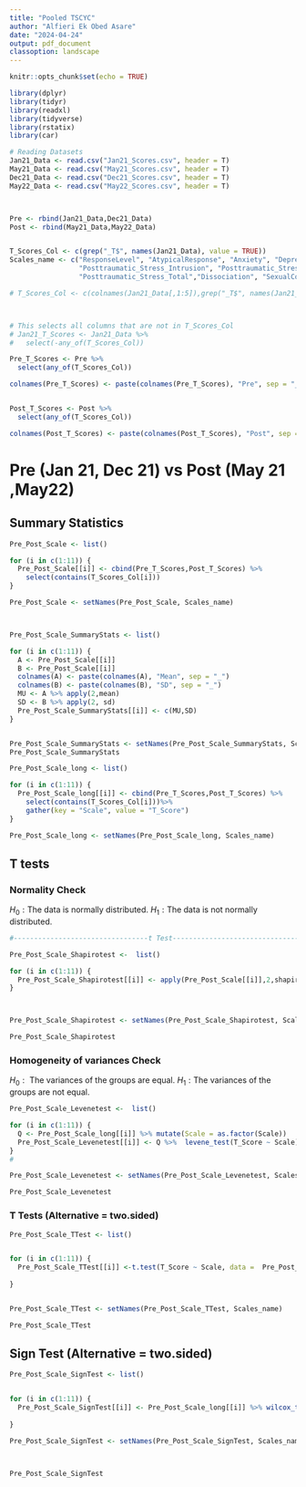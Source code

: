 ```yaml
---
title: "Pooled TSCYC"
author: "Alfieri Ek Obed Asare"
date: "2024-04-24"
output: pdf_document
classoption: landscape
---
```


```r
knitr::opts_chunk$set(echo = TRUE)
```

```r
library(dplyr)
library(tidyr)
library(readxl)
library(tidyverse)
library(rstatix)
library(car)

# Reading Datasets
Jan21_Data <- read.csv("Jan21_Scores.csv", header = T)
May21_Data <- read.csv("May21_Scores.csv", header = T)
Dec21_Data <- read.csv("Dec21_Scores.csv", header = T)
May22_Data <- read.csv("May22_Scores.csv", header = T)



Pre <- rbind(Jan21_Data,Dec21_Data)
Post <- rbind(May21_Data,May22_Data)


T_Scores_Col <- c(grep("_T$", names(Jan21_Data), value = TRUE))
Scales_name <- c("ResponseLevel", "AtypicalResponse", "Anxiety", "Depression", "Anger_Aggression",
                 "Posttraumatic_Stress_Intrusion", "Posttraumatic_Stress_Avoidance", "Posttraumatic_Stress_Arousal",
                 "Posttraumatic_Stress_Total","Dissociation", "SexualConcerns")

# T_Scores_Col <- c(colnames(Jan21_Data[,1:5]),grep("_T$", names(Jan21_Data), value = TRUE))



# This selects all columns that are not in T_Scores_Col
# Jan21_T_Scores <- Jan21_Data %>%
#   select(-any_of(T_Scores_Col))

Pre_T_Scores <- Pre %>%
  select(any_of(T_Scores_Col))

colnames(Pre_T_Scores) <- paste(colnames(Pre_T_Scores), "Pre", sep = "_")


Post_T_Scores <- Post %>%
  select(any_of(T_Scores_Col))

colnames(Post_T_Scores) <- paste(colnames(Post_T_Scores), "Post", sep = "_")


```

# Pre (Jan 21, Dec 21) vs Post (May 21 ,May22)

## Summary Statistics

```r

Pre_Post_Scale <- list()

for (i in c(1:11)) {
  Pre_Post_Scale[[i]] <- cbind(Pre_T_Scores,Post_T_Scores) %>% 
    select(contains(T_Scores_Col[i]))
}

Pre_Post_Scale <- setNames(Pre_Post_Scale, Scales_name)



Pre_Post_Scale_SummaryStats <- list()

for (i in c(1:11)) {
  A <- Pre_Post_Scale[[i]]
  B <- Pre_Post_Scale[[i]]
  colnames(A) <- paste(colnames(A), "Mean", sep = "_")
  colnames(B) <- paste(colnames(B), "SD", sep = "_")
  MU <- A %>% apply(2,mean) 
  SD <- B %>% apply(2, sd)
  Pre_Post_Scale_SummaryStats[[i]] <- c(MU,SD)
}


Pre_Post_Scale_SummaryStats <- setNames(Pre_Post_Scale_SummaryStats, Scales_name)
Pre_Post_Scale_SummaryStats
```



```r

Pre_Post_Scale_long <- list()

for (i in c(1:11)) {
  Pre_Post_Scale_long[[i]] <- cbind(Pre_T_Scores,Post_T_Scores) %>% 
    select(contains(T_Scores_Col[i]))%>%
    gather(key = "Scale", value = "T_Score")
}

Pre_Post_Scale_long <- setNames(Pre_Post_Scale_long, Scales_name)

```

## T tests

### Normality Check

$H_0 :\text{The data is normally distributed.}$
$H_1: \text{The data is not normally distributed.}$

```r

#---------------------------------t Test----------------------------------------------

Pre_Post_Scale_Shapirotest <-  list()

for (i in c(1:11)) {
  Pre_Post_Scale_Shapirotest[[i]] <- apply(Pre_Post_Scale[[i]],2,shapiro.test)
}



Pre_Post_Scale_Shapirotest <- setNames(Pre_Post_Scale_Shapirotest, Scales_name)

Pre_Post_Scale_Shapirotest
```

### Homogeneity of variances Check

$H_0 :  \text{ The variances of the groups are equal.}$
$H_1: \text{The variances of the groups are not equal.}$

```r

Pre_Post_Scale_Levenetest <-  list()

for (i in c(1:11)) {
  Q <- Pre_Post_Scale_long[[i]] %>% mutate(Scale = as.factor(Scale))
  Pre_Post_Scale_Levenetest[[i]] <- Q %>%  levene_test(T_Score ~ Scale)
}
#

Pre_Post_Scale_Levenetest <- setNames(Pre_Post_Scale_Levenetest, Scales_name)

Pre_Post_Scale_Levenetest

```

### T Tests (Alternative = two.sided)

```r

Pre_Post_Scale_TTest <- list()


for (i in c(1:11)) {
  Pre_Post_Scale_TTest[[i]] <-t.test(T_Score ~ Scale, data =  Pre_Post_Scale_long[[i]], paired = F)
  
}


Pre_Post_Scale_TTest <- setNames(Pre_Post_Scale_TTest, Scales_name)

Pre_Post_Scale_TTest

```


## Sign Test (Alternative = two.sided)
```r

Pre_Post_Scale_SignTest <- list()


for (i in c(1:11)) {
  Pre_Post_Scale_SignTest[[i]] <- Pre_Post_Scale_long[[i]] %>% wilcox_test (T_Score ~ Scale, paired = TRUE)
  
}

Pre_Post_Scale_SignTest <- setNames(Pre_Post_Scale_SignTest, Scales_name)



Pre_Post_Scale_SignTest
```

